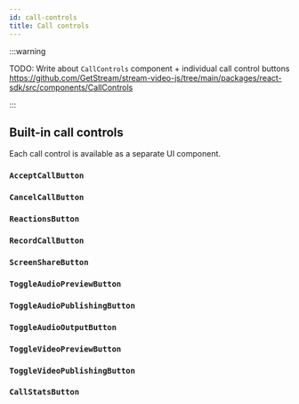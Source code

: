 ```yaml
---
id: call-controls
title: Call controls
---
```


:::warning

TODO: Write about `CallControls` component + individual call control buttons https://github.com/GetStream/stream-video-js/tree/main/packages/react-sdk/src/components/CallControls

:::

## Built-in call controls

Each call control is available as a separate UI component.

### `AcceptCallButton`

### `CancelCallButton`

### `ReactionsButton`

### `RecordCallButton`

### `ScreenShareButton`

### `ToggleAudioPreviewButton`

### `ToggleAudioPublishingButton`

### `ToggleAudioOutputButton`

### `ToggleVideoPreviewButton`

### `ToggleVideoPublishingButton`

### `CallStatsButton`
